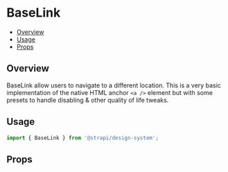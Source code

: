 

<Meta of={BaseLinkStories} />

# BaseLink

- [Overview](#overview)
- [Usage](#usage)
- [Props](#props)

## Overview

BaseLink allow users to navigate to a different location. This is a very basic implementation of the native HTML anchor
`<a />` element but with some presets to handle disabling & other quality of life tweaks.

<ViewSource path="components/BaseLink" />

## Usage

```js
import { BaseLink } from '@strapi/design-system';
```

<Canvas of={BaseLinkStories.Base} />

## Props

<Controls />
